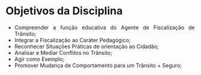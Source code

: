 ```{=html}
<style>
body{text-align: justify}
</style>
```



:::: progress
::: {.progress-bar style="width: 100%;"}
:::
::::

# **Objetivos da Disciplina**

-   Compreender a função educativa do Agente de Fiscalização de Trânsito;
-   Integrar a Fiscalização ao Caráter Pedagógico;
-   Reconhecer Situações Práticas de orientação ao Cidadão;
-   Analisar e Mediar Conflitos no Trânsito;
-   Agir como Exemplo;
-   Promover Mudança de Comportamento para um Trânsito + Seguro;

:::: progress
::: {.progress-bar style="width: 100%;"}
:::
::::
